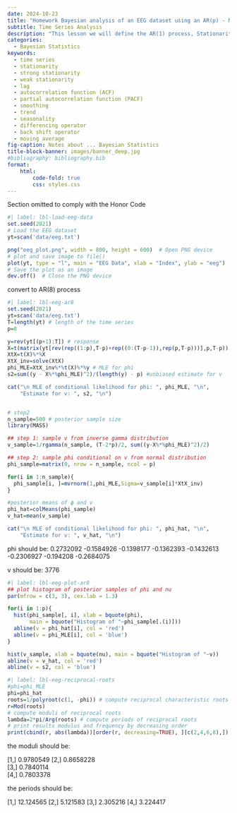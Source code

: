 ```yaml
---
date: 2024-10-23
title: "Homework Bayesian analysis of an EEG dataset using an AR(p) - M1L2HW2"
subtitle: Time Series Analysis
description: "This lesson we will define the AR(1) process, Stationarity, ACF, PACF, differencing, smoothing"
categories:
  - Bayesian Statistics
keywords: 
  - time series
  - stationarity
  - strong stationarity
  - weak stationarity
  - lag
  - autocorrelation function (ACF)
  - partial autocorrelation function (PACF)
  - smoothing
  - trend
  - seasonality
  - differencing operator
  - back shift operator
  - moving average
fig-caption: Notes about ... Bayesian Statistics
title-block-banner: images/banner_deep.jpg
#bibliography: bibliography.bib
format: 
    html: 
        code-fold: true
        css: styles.css
---
```


::::: {.content-visible unless-profile="HC"}

::: {.callout-caution}
Section omitted to comply with the Honor Code
:::

:::::

::::: {.content-hidden unless-profile="HC"}


\index{dataset,EEG}

```r
#| label: lbl-load-eeg-data
set.seed(2021)
# Load the EEG dataset
yt=scan('data/eeg.txt')

png("eeg_plot.png", width = 800, height = 600)  # Open PNG device
# plot and save image to file()
plot(yt, type = "l", main = "EEG Data", xlab = "Index", ylab = "eeg")
# Save the plot as an image
dev.off()  # Close the PNG device
```


convert to AR(8) process
```r
#| label: lbl-eeg-ar8
set.seed(2021)
yt=scan('data/eeg.txt')
T=length(yt) # length of the time series
p=8

y=rev(yt[(p+1):T]) # response
X=t(matrix(yt[rev(rep((1:p),T-p)+rep((0:(T-p-1)),rep(p,T-p)))],p,T-p));
XtX=t(X)%*%X
XtX_inv=solve(XtX)
phi_MLE=XtX_inv%*%t(X)%*%y # MLE for phi
s2=sum((y - X%*%phi_MLE)^2)/(length(y) - p) #unbiased estimate for v

cat("\n MLE of conditional likelihood for phi: ", phi_MLE, "\n",
    "Estimate for v: ", s2, "\n")


# step2
n_sample=500 # posterior sample size
library(MASS)

## step 1: sample v from inverse gamma distribution
v_sample=1/rgamma(n_sample, (T-2*p)/2, sum((y-X%*%phi_MLE)^2)/2)

## step 2: sample phi conditional on v from normal distribution
phi_sample=matrix(0, nrow = n_sample, ncol = p)

for(i in 1:n_sample){
  phi_sample[i, ]=mvrnorm(1,phi_MLE,Sigma=v_sample[i]*XtX_inv)
}

#posterior means of ϕ and v
phi_hat=colMeans(phi_sample)
v_hat=mean(v_sample)

cat("\n MLE of conditional likelihood for phi: ", phi_hat, "\n",
    "Estimate for v: ", v_hat, "\n")

```

phi should be: 
 0.2732092 -0.1584926 -0.1398177 -0.1362393 
 -0.1432613 -0.2306927 -0.194208 -0.2684075 

v should be:
 3776


```r
#| label: lbl-eeg-plot-ar8
## plot histogram of posterior samples of phi and nu
par(mfrow = c(3, 3), cex.lab = 1.3)

for(i in 1:p){
  hist(phi_sample[, i], xlab = bquote(phi), 
       main = bquote("Histogram of "~phi_sample[.(i)]))
  abline(v = phi_hat[i], col = 'red')
  abline(v = phi_MLE[i], col = 'blue')
}

hist(v_sample, xlab = bquote(nu), main = bquote("Histogram of "~v))
abline(v = v_hat, col = 'red')
abline(v = s2, col = 'blue')

```
```r
#| label: lbl-eeg-reciprocal-roots
#phi=phi_MLE
phi=phi_hat
roots=1/polyroot(c(1, -phi)) # compute reciprocal characteristic roots
r=Mod(roots)
# compute moduli of reciprocal roots
lambda=2*pi/Arg(roots) # compute periods of reciprocal roots
# print results modulus and frequency by decreasing order
print(cbind(r, abs(lambda))[order(r, decreasing=TRUE), ][c(2,4,6,8),])
```



the moduli should be:

[1,] 0.9780549 
[2,] 0.8658228  
[3,] 0.7840114  
[4,] 0.7803378  

the periods should be:

[1,] 12.124565
[2,] 5.121583
[3,] 2.305216
[4,] 3.224417

:::::
